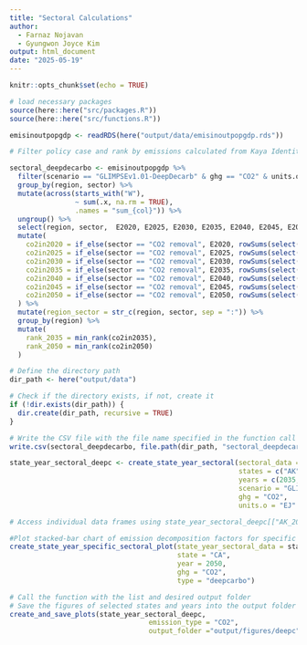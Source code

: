 ```yaml
---
title: "Sectoral Calculations"
author: 
  - Farnaz Nojavan
  - Gyungwon Joyce Kim
output: html_document
date: "2025-05-19"
---
```


```r
knitr::opts_chunk$set(echo = TRUE)
```


```r
# load necessary packages
source(here::here("src/packages.R"))
source(here::here("src/functions.R"))
```

```r
emisinoutpopgdp <- readRDS(here("output/data/emisinoutpopgdp.rds"))
```


```r
# Filter policy case and rank by emissions calculated from Kaya Identity. Note that CO2 removal sector is treated differently by adding the negative emission directly captured by the technology

sectoral_deepdecarbo <- emisinoutpopgdp %>%
  filter(scenario == "GLIMPSEv1.01-DeepDecarb" & ghg == "CO2" & units.o == "EJ") %>%
  group_by(region, sector) %>%
  mutate(across(starts_with("W"), 
                ~ sum(.x, na.rm = TRUE), 
                .names = "sum_{col}")) %>%
  ungroup() %>%
  select(region, sector,  E2020, E2025, E2030, E2035, E2040, E2045, E2050, starts_with("sum_")) %>%  # Keep E2020, E2025, etc., and the summarized columns
  mutate(
    co2in2020 = if_else(sector == "CO2 removal", E2020, rowSums(select(., starts_with("sum") & ends_with("2020")), na.rm = TRUE)),
    co2in2025 = if_else(sector == "CO2 removal", E2025, rowSums(select(., starts_with("sum") & ends_with("2025")), na.rm = TRUE)),
    co2in2030 = if_else(sector == "CO2 removal", E2030, rowSums(select(., starts_with("sum") & ends_with("2030")), na.rm = TRUE)),
    co2in2035 = if_else(sector == "CO2 removal", E2035, rowSums(select(., starts_with("sum") & ends_with("2035")), na.rm = TRUE)),
    co2in2040 = if_else(sector == "CO2 removal", E2040, rowSums(select(., starts_with("sum") & ends_with("2040")), na.rm = TRUE)),
    co2in2045 = if_else(sector == "CO2 removal", E2045, rowSums(select(., starts_with("sum") & ends_with("2045")), na.rm = TRUE)),
    co2in2050 = if_else(sector == "CO2 removal", E2050, rowSums(select(., starts_with("sum") & ends_with("2050")), na.rm = TRUE))
  ) %>%
  mutate(region_sector = str_c(region, sector, sep = ":")) %>%
  group_by(region) %>%
  mutate(
    rank_2035 = min_rank(co2in2035),
    rank_2050 = min_rank(co2in2050)
  )

# Define the directory path
dir_path <- here("output/data")

# Check if the directory exists, if not, create it
if (!dir.exists(dir_path)) {
  dir.create(dir_path, recursive = TRUE)
}

# Write the CSV file with the file name specified in the function call
write.csv(sectoral_deepdecarbo, file.path(dir_path, "sectoral_deepdecarbo.csv"), row.names = FALSE)

```

```r
state_year_sectoral_deepc <- create_state_year_sectoral(sectoral_data = sectoral_deepdecarbo,
                                                        states = c("AK", "CA", "NY"),
                                                        years = c(2035, 2050), 
                                                        scenario = "GLIMPSEv1.01-DeepDecarb",
                                                        ghg = "CO2",
                                                        units.o = "EJ" )

# Access individual data frames using state_year_sectoral_deepc[["AK_2035"]], state_year_sectoral_deepc[["CA_2050"]], etc.
```

```r
#Plot stacked-bar chart of emission decomposition factors for specific state and specific year
create_state_year_specific_sectoral_plot(state_year_sectoral_data = state_year_sectoral_deepc,
                                         state = "CA",
                                         year = 2050, 
                                         ghg = "CO2",
                                         type = "deepcarbo")
```

```r

# Call the function with the list and desired output folder
# Save the figures of selected states and years into the output folder
create_and_save_plots(state_year_sectoral_deepc,
                                  emission_type = "CO2",
                                  output_folder ="output/figures/deepc")
```
